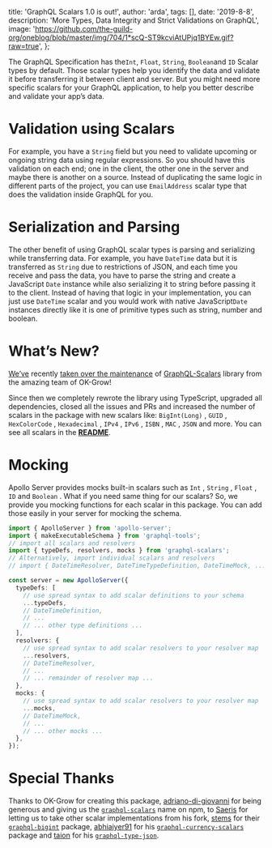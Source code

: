 
  title: 'GraphQL Scalars 1.0 is out!',
  author: 'arda',
  tags: [],
  date: '2019-8-8',
  description: 'More Types, Data Integrity and Strict Validations on GraphQL',
  image:
    'https://github.com/the-guild-org/oneblog/blob/master/img/704/1*scQ-ST9kcviAtUPjq1BYEw.gif?raw=true',
};


The GraphQL Specification has the`Int`, `Float`, `String`, `Boolean`and `ID` Scalar types by default. Those scalar types help you identify the data and validate it before transferring it between client and server. But you might need more specific scalars for your GraphQL application, to help you better describe and validate your app’s data.

# **Validation using Scalars**

For example, you have a `String` field but you need to validate upcoming or ongoing string data using regular expressions. So you should have this validation on each end; one in the client, the other one in the server and maybe there is another on a source. Instead of duplicating the same logic in different parts of the project, you can use `EmailAddress` scalar type that does the validation inside GraphQL for you.

# Serialization and Parsing

The other benefit of using GraphQL scalar types is parsing and serializing while transferring data. For example, you have `DateTime` data but it is transferred as `String` due to restrictions of JSON, and each time you receive and pass the data, you have to parse the string and create a JavaScript `Date` instance while also serializing it to string before passing it to the client. Instead of having that logic in your implementation, you can just use `DateTime` scalar and you would work with native JavaScript`Date` instances directly like it is one of primitive types such as string, number and boolean.

# What’s New?

[We’ve](http://the-guild.dev) recently [taken over the maintenance](/blog/taking-over-merge-graphql-schemas) of [GraphQL-Scalars](https://github.com/urigo/graphql-scalars) library from the amazing team of OK-Grow!

Since then we completely rewrote the library using TypeScript, upgraded all dependencies, closed all the issues and PRs and increased the number of scalars in the package with new scalars like: `BigInt(Long)` , `GUID` , `HexColorCode` , `Hexadecimal` , `IPv4` , `IPv6` , `ISBN` , `MAC` , `JSON` and more. You can see all scalars in the [**README**](https://github.com/Urigo/graphql-scalars#the-types).

# Mocking

Apollo Server provides mocks built-in scalars such as `Int` , `String` , `Float` , `ID` and `Boolean` . What if you need same thing for our scalars? So, we provide you mocking functions for each scalar in this package. You can add those easily in your server for mocking the schema.

```typescript
import { ApolloServer } from 'apollo-server';
import { makeExecutableSchema } from 'graphql-tools';
// import all scalars and resolvers
import { typeDefs, resolvers, mocks } from 'graphql-scalars';
// Alternatively, import individual scalars and resolvers
// import { DateTimeResolver, DateTimeTypeDefinition, DateTimeMock, ... } from "graphql-scalars"

const server = new ApolloServer({
  typeDefs: [
    // use spread syntax to add scalar definitions to your schema
    ...typeDefs,
    // DateTimeDefinition,
    // ...
    // ... other type definitions ...
  ],
  resolvers: {
    // use spread syntax to add scalar resolvers to your resolver map
    ...resolvers,
    // DateTimeResolver,
    // ...
    // ... remainder of resolver map ...
  },
  mocks: {
    // use spread syntax to add scalar resolvers to your resolver map
    ...mocks,
    // DateTimeMock,
    // ...
    // ... other mocks ...
  },
});
```

# Special Thanks

Thanks to OK-Grow for creating this package, [adriano-di-giovanni](https://github.com/adriano-di-giovanni) for being generous and giving us the [`graphql-scalars`](http://npmjs.com/package/graphql-scalars) name on npm, to [Saeris](https://github.com/Saeris) for letting us to take other scalar implementations from his fork, [stems](https://github.com/stems) for their [`graphql-bigint`](https://github.com/stems/graphql-bigint) package, [abhiaiyer91](https://github.com/abhiaiyer91) for his [`graphql-currency-scalars`](https://github.com/abhiaiyer91/graphql-currency-scalars) package and [taion](https://github.com/taion) for his [`graphql-type-json`](https://github.com/taion/graphql-type-json).
